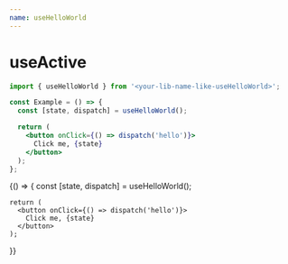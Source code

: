 ```yaml
---
name: useHelloWorld
---
```



# useActive

```js
import { useHelloWorld } from '<your-lib-name-like-useHelloWorld>';
```

```jsx
const Example = () => {
  const [state, dispatch] = useHelloWorld();

  return (
    <button onClick={() => dispatch('hello')}>
      Click me, {state}
    </button>
  );
};
```

<Playground>
  {() => {
    const [state, dispatch] = useHelloWorld();

    return (
      <button onClick={() => dispatch('hello')}>
        Click me, {state}
      </button>
    );
  }}
</Playground>
